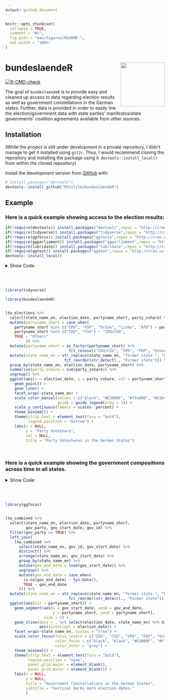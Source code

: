 ```yaml
---
output: github_document
---
```


<!-- README.md is generated from README.Rmd. Please edit that file -->

```r
knitr::opts_chunk$set(
  collapse = TRUE,
  comment = "#>",
  fig.path = "man/figures/README-",
  out.width = "100%"
)
```


# bundeslaendeR <img src='man/figures/hex_light_clipart.png' align="right" height="139" />

 <!-- badges: start -->
  [![R-CMD-check](https://github.com/RStelzle/bundeslaendeR/workflows/R-CMD-check/badge.svg)](https://github.com/RStelzle/bundeslaendeR/actions)
  <!-- badges: end -->

The goal of `bundeslaendeR` is to provide easy and cleaned up access to data regarding
election results as well as government constellations in the German states.
Further, data is provided in order to easily link the election/government data with state parties' manifestos/state governments' coalition agreements available from other sources.



## Installation


(While the project is still under development in a private repository,
I didn't manage to get it installed using `git2r`. Thus, I would recommend
cloning the repository and installing the package using `R devtools::install_local()`
from within the cloned repository)

Install the development version from [GitHub](https://github.com/) with:

``` r
# install.packages("devtools")
devtools::install_github("RStelzle/bundeslaendeR")
```





## Example

### Here is a quick example showing access to the election results:

```r
if(!require(devtools)) install.packages("devtools",repos = "http://cran.us.r-project.org")
if(!require(tidyverse)) install.packages("tidyverse",repos = "http://cran.us.r-project.org")
if(!require(ggfocus)) install.packages("ggfocus",repos = "http://cran.us.r-project.org")
if(!require(ggparliament)) install.packages("ggparliament",repos = "http://cran.us.r-project.org")
if(!require(lubridate)) install.packages("lubridate",repos = "http://cran.us.r-project.org")
if(!require(ggtext)) install.packages("ggtext",repos = "http://cran.us.r-project.org")
devtools::install_local()
```




<details>
  <summary>Show Code:</summary>
  
```R
library(tidyverse)

library(bundeslaendeR)


ltw_elections %>% 
  select(state_name_en, election_date, partyname_short, party_vshare) %>% 
  mutate(partyname_short = case_when(
    partyname_short %in% c("SPD", "FDP", "Grüne", "Linke", "AfD") ~ partyname_short,
    partyname_short %in% c("CDU", "CSU") ~ "CDU/CSU", 
    TRUE ~ "Others"
         )) %>% 
  mutate(partyname_short = as_factor(partyname_short) %>% 
                            fct_relevel("CDU/CSU", "SPD", "FDP", "Grüne", "Linke", "AfD", "Others")) %>%
  mutate(state_name_en = str_replace(state_name_en, "former state ", "Former state of\n") %>% 
                          fct_reorder(str_detect(., "Former state"))) %>% 
  group_by(state_name_en, election_date, partyname_short) %>% 
  summarise(party_vshare = sum(party_vshare)) %>% 
  ungroup() %>% 
  ggplot(aes(x = election_date, y = party_vshare, col = partyname_short)) +
    geom_point() +
    geom_line() +
    facet_wrap(~state_name_en) +
    scale_color_manual(values = c("black", "#E3000F", "#ffed00", "#51bc4a", "#b47ab5", "#00adef", "grey"),
                       guide = guide_legend(nrow = 1)) +
    scale_y_continuous(labels = scales::percent) +
    theme_minimal() +
    theme(strip.text = element_text(face = "bold"),
          legend.position = "bottom") +
    labs(x = NULL,
         y = "Party Voteshare",
         col = NULL,
         title = "Party Voteshares in the German States")

```

</details>


<br><br>


```r
library(tidyverse)

library(bundeslaendeR)


ltw_elections %>% 
  select(state_name_en, election_date, partyname_short, party_vshare) %>% 
  mutate(partyname_short = case_when(
    partyname_short %in% c("SPD", "FDP", "Grüne", "Linke", "AfD") ~ partyname_short,
    partyname_short %in% c("CDU", "CSU") ~ "CDU/CSU", 
    TRUE ~ "Others"
         )) %>% 
  mutate(partyname_short = as_factor(partyname_short) %>% 
                            fct_relevel("CDU/CSU", "SPD", "FDP", "Grüne", "Linke", "AfD", "Others")) %>%
  mutate(state_name_en = str_replace(state_name_en, "former state ", "Former state of\n") %>% 
                          fct_reorder(str_detect(., "Former state"))) %>% 
  group_by(state_name_en, election_date, partyname_short) %>% 
  summarise(party_vshare = sum(party_vshare)) %>% 
  ungroup() %>% 
  ggplot(aes(x = election_date, y = party_vshare, col = partyname_short)) +
    geom_point() +
    geom_line() +
    facet_wrap(~state_name_en) +
    scale_color_manual(values = c("black", "#E3000F", "#ffed00", "#51bc4a", "#b47ab5", "#00adef", "grey"),
                       guide = guide_legend(nrow = 1)) +
    scale_y_continuous(labels = scales::percent) +
    theme_minimal() +
    theme(strip.text = element_text(face = "bold"),
          legend.position = "bottom") +
    labs(x = NULL,
         y = "Party Voteshare",
         col = NULL,
         title = "Party Voteshares in the German States")
  
  

```








### Here is a quick example showing the government compositions across time in all states.


<details>
  <summary>Show Code:</summary>
  
```R
library(ggfocus)


ltw_combined %>% 
  select(state_name_en, election_date, partyname_short,
         gov_party, gov_start_date, gov_end_date) %>% 
  filter(gov_party == TRUE) %>% 
  mutate(gov_end_date = case_when(
      gov_end_date == as.Date("2999-12-31") ~ Sys.Date(),
      TRUE ~ gov_end_date
    )) %>% 
  mutate(state_name_en = str_replace(state_name_en, "former state ", "Former state of\n") %>% 
                            fct_reorder(str_detect(., "Former state"))) %>% 
  ggplot(aes(col = partyname_short)) +
    geom_segment(aes(x = gov_start_date, xend = gov_end_date,
                     y = partyname_short, yend = partyname_short),
                 size = 5) +
    geom_vline(data = . %>% select(election_date, state_name_en) %>% distinct(),
               aes(xintercept = election_date)) +
    facet_wrap(~state_name_en, scales = "free") +
    scale_color_focus(focus_levels = c("CDU", "CSU", "SPD", "FDP", "Grüne", "Linke"), 
                      color_focus = c("black", "black", "#E3000F", "#ffed00", "#51bc4a", "#b47ab5"),
                      color_other = "grey") +
    theme_minimal() +
    theme(strip.text = element_text(face = "bold"),
          legend.position = "none",
          panel.grid.major = element_blank(),
          panel.grid.minor = element_blank()) +
    labs(x = NULL,
         y = NULL,
         title = "Government Constellations in the German States",
         subtitle = "Vertical barks mark election dates."
         )


```

</details>

<br><br>

```r
library(ggfocus)


ltw_combined %>% 
  select(state_name_en, election_date, partyname_short,
         gov_party, gov_start_date, gov_id) %>% 
  filter(gov_party == TRUE) %>% 
  left_join(
    ltw_combined %>% 
      select(state_name_en, gov_id, gov_start_date) %>% 
      distinct() %>% 
      arrange(state_name_en, gov_start_date) %>% 
      group_by(state_name_en) %>% 
      mutate(gov_end_date = lead(gov_start_date)) %>%
      ungroup() %>%
      mutate(gov_end_date = case_when(
        is.na(gov_end_date) ~ Sys.Date(),
        TRUE ~ gov_end_date
      ))) %>% 
  mutate(state_name_en = str_replace(state_name_en, "former state ", "Former state of\n") %>% 
                            fct_reorder(str_detect(., "Former state"))) %>% 
  ggplot(aes(col = partyname_short)) +
    geom_segment(aes(x = gov_start_date, xend = gov_end_date,
                     y = partyname_short, yend = partyname_short),
                 size = 5) +
    geom_vline(data = . %>% select(election_date, state_name_en) %>% distinct(),
               aes(xintercept = election_date)) +
    facet_wrap(~state_name_en, scales = "free") +
    scale_color_focus(focus_levels = c("CDU", "CSU", "SPD", "FDP", "Grüne", "Linke"), 
                      color_focus = c("black", "black", "#E3000F", "#ffed00", "#51bc4a", "#b47ab5"),
                      color_other = "grey") +
    theme_minimal() +
    theme(strip.text = element_text(face = "bold"),
          legend.position = "none",
          panel.grid.major = element_blank(),
          panel.grid.minor = element_blank()) +
    labs(x = NULL,
         y = NULL,
         title = "Government Constellations in the German States",
         subtitle = "Vertical barks mark election dates."
         )



```















